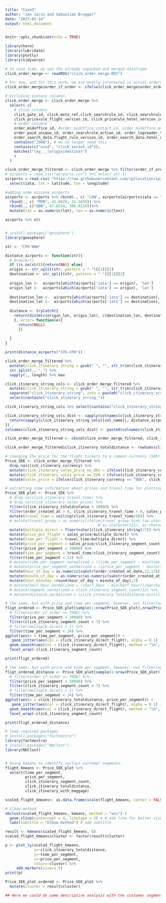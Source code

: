 ---
title: "Case2"
author: "Jan Jarco and Sebastian Brugger"
date: "2023-02-14"
output: html_document
---

```{r setup, include=FALSE}
knitr::opts_chunk$set(echo = TRUE)
```

```{r}
library(here)
library(lubridate)
library(plotly)
library(tidyverse)
```


```{r include=FALSE}
# to save time, we use the already unpacked and merged dataframe
click_order_merge <- readRDS("click_order_merge.RDS")
```

```{r}
# For now, and for this work, we are mostly interested in actual orders. We therefore will throw away all rows, where no one ordered.
click_order_merge$order_if_order <- ifelse(click_order_merge$order_order_id %>% is.na,0, 1)

# Excluding useless columsn
click_order_merge <- click_order_merge %>% 
  select(-c(
    # click_columns
    click_gate_id, click_meta_ref,click_searchrule_id, click_searchrule_version_id,
    click_pricerule_flight_version_id, click_pricerule_hotel_version_id, click_pricerule_meta_version_id, click_pricerule_ancillary_version_id, click_presentationrule_version_id, 
    # order_columns
    order_midoffice_id, #order_midoffice_contact_id, order_midoffice_quotation_id, 
    order_paid_unique_id, order_searchrule_action_id, order_logreader_type, order_searchrule_action_id, order_search_data.searchrule_id, order_search_data.gate_id, order_search_data.meta_rule_version_id, order_search_data.search_rule_version_id, 
    order_search_data.flight_rule_version_id, order_search_data.hotel_rule_version_id, order_search_data.meta_rule_version_id, order_search_data.ancillary_rule_version_id, order_search_data.presentation_rule_version_id, order_search_data.text_rule_version_id,
    contains("JSON"), # we no longer need this
    contains(c("uuid", "click_serach_id")),
    matches("leg_._(origin|destina)")
    )
  )

```

```{r}
click_order_merge_filtered <- click_order_merge %>% filter(order_if_order == T) 
# airports = read.csv("airports.csv") %>% select_at(-1)
airports = read.csv( "https://raw.githubusercontent.com/ip2location/ip2location-iata-icao/master/iata-icao.csv") %>% 
  select(iata, lat = latitude, lon = longitude) 

#adding some missing airports
airports <- airports %>% rbind(., c( "LON", airports[airports$iata == "LHR", 2:3] %>% unlist())) %>% 
  rbind(., c( "PRN", 42.6629, 21.1655)) %>% 
  rbind(., c("UBN", 47.6514, 106.8216))%>% 
  mutate(lat = as.numeric(lat), lon = as.numeric(lon))

airports %>% str


# install.packages("geosphere")
library(geosphere)

str <- "CPH-WAW"

distance_airports <- function(str){
  # browser()
  if (is.na(str)){return(NA)} else{
  origin <- str_split(str, pattern = "-")[[1]][1]
  destination <- str_split(str, pattern = "-")[[1]][2]
  
  origin_lon <-  airports[which(airports['iata'] == origin), 'lon']
  origin_lat <-  airports[which(airports['iata'] == origin), 'lat']
  
  destination_lon <-  airports[which(airports['iata'] == destination), 'lon']
  destination_lat <-  airports[which(airports['iata'] == destination), 'lat']
  
  distance <- tryCatch({
    return(distm(c(origin_lon, origin_lat), c(destination_lon, destination_lat), fun = distGeo) / 1000 %>% round(., 2) )
    }, error= function(e){
      return(NULL)
      })
  
  }
}

print(distance_airports("STO-CPH"))

click_order_merge_filtered %>% 
  mutate(click_itinerary_string = gsub(" ", "", str_trim(click_itinerary_string))) %>% .$click_itinerary_string %>% 
  str_split(., ",") %>% 
  sapply(., length) %>% max

click_itinerary_string_cols <- click_order_merge_filtered %>% 
  mutate(click_itinerary_string = gsub(" ", "", str_trim(click_itinerary_string))) %>% 
  separate("click_itinerary_string", into = paste0("click_itinerary_string_", c(1:6)), sep = "," , remove = F) %>% 
  select(contains("click_itinerary_string_")) 

click_itinerary_string_cols %>% select(contains("click_itinerary_string_")) %>% unlist(use.names = F) %>% sapply(.,str_split, pattern = "-") %>% unlist(use.names = F) %>% unique %>% .[!. %in% airports$iata]

click_itinerary_string_cols_dist <- sapply(colnames(click_itinerary_string_cols), function(col_name){
  return(sapply(click_itinerary_string_cols[[col_name]], distance_airports))
})
colnames(click_itinerary_string_cols_dist) <- paste0(colnames(click_itinerary_string_cols_dist), "_dist")

click_order_merge_filtered <- cbind(click_order_merge_filtered, click_itinerary_string_cols, click_itinerary_string_cols_dist)

click_order_merge_filtered$click_itinerary_totaldistance <- rowSums(click_order_merge_filtered[grep('_dist$', names(click_order_merge_filtered))], na.rm = T)
```


```{r}
# changing the price for the flight tickets to a common currency (SEK)
Price_SEK <- click_order_merge_filtered %>%  
  drop_na(click_itinerary_currency) %>% 
  mutate(click_itinerary_sales_price_no_dkk = ifelse(click_itinerary_currency == "DKK", click_itinerary_sales_price/7*10, click_itinerary_sales_price)) %>% 
  mutate(click_itinerary_sales_price_no_EUR = ifelse(click_itinerary_currency == "EUR", click_itinerary_sales_price_no_dkk*10, click_itinerary_sales_price_no_dkk)) %>% 
  mutate(sales_price = ifelse(click_itinerary_currency == "NOK", click_itinerary_sales_price_no_EUR/10*11, click_itinerary_sales_price_no_EUR)) 

# extracting some information about prices and travel time for plotting and kmeans
Price_SEK_plot <- Price_SEK %>%
  # drop_na(click_itinerary_travel_time) %>% 
  # drop_na(click_itinerary_sales_price) %>%
  filter(click_itinerary_totaldistance < 20000) %>% 
  filter(order_created_at > 0, click_itinerary_travel_time > 0, sales_price > 0) %>%
  mutate(travel_time = ceiling(click_itinerary_travel_time/60)) %>%
  # mutate(travel_group = as.numeric(ifelse(travel_group %in% (as.character(11:37)),
                                          # as.character(11), as.character(travel_group)))) %>%
  mutate(multiple_direct = floor(nchar(click_itinerary_string)/7)) %>%
  mutate(price_per_flight = sales_price/multiple_direct) %>%
  mutate(time_per_flight = travel_time/multiple_direct) %>%
  mutate(price_per_segment = sales_price/click_itinerary_segment_count) %>%
  filter(price_per_segment < 10000) %>% 
  mutate(time_per_segment = travel_time/click_itinerary_segment_count) %>%
  filter(time_per_segment < 12) %>%
  # mutate(time_per_segment_normalized = ((time_per_segment - min(time_per_segment))/max(time_per_segment))) %>% 
  # mutate(price_per_segment_normalized = ((price_per_segment - min(price_per_segment))/max(price_per_segment))) %>% 
  mutate(hour_of_day = as.numeric(substr(order_created_at_date,12,13))) %>%
  mutate(minute_of_day = as.numeric(as.numeric(substr(order_created_at_date,15,16))/60*100)) %>% 
  mutate(hour_minutes =round(hour_of_day + minute_of_day),2)
  # mutate(half_hour_normalized = ((half_hour - min(half_hour))/max(half_hour))) 
  # mutate(segment_normalized = click_itinerary_segment_count/12) %>% 
  # mutate(distance_normalized = (click_itinerary_totaldistance-min(click_itinerary_totaldistance))/max(click_itinerary_totaldistance))  

```



```{r}
# the same, but with price and time per segment, however, not filtering for the orders
fligt_ordered <- Price_SEK_plot[sample(1:nrow(Price_SEK_plot),nrow(Price_SEK_plot)/5),] %>%
  # filter(order_if_order == TRUE) %>%
  filter(price_per_segment < 10000) %>%
  filter(click_itinerary_segment_count < 7) %>%
  # filter(multiple_direct < 3) %>%
  filter(time_per_segment < 14) %>%
ggplot(aes(x = time_per_segment, price_per_segment)) +
   geom_jitter(aes(col = click_itinerary_direct_flight), alpha = 0.1) +
  geom_smooth(aes(col = click_itinerary_direct_flight), method = "lm", formula = "y~x", se = FALSE) +
  facet_wrap(~click_itinerary_segment_count)

print(fligt_ordered)
```


```{r}
# the same, but with price and time per segment, however, not filtering for the orders
fligt_ordered_distance <- Price_SEK_plot[sample(1:nrow(Price_SEK_plot),nrow(Price_SEK_plot)/5),] %>%
  # filter(order_if_order == TRUE) %>%
  filter(price_per_segment < 10000) %>%
  filter(click_itinerary_segment_count < 7) %>%
  # filter(multiple_direct < 3) %>%
  filter(time_per_segment < 14) %>%
ggplot(aes(x = click_itinerary_totaldistance, price_per_segment)) +
   geom_jitter(aes(col = click_itinerary_direct_flight), alpha = 0.1) +
  geom_smooth(aes(col = click_itinerary_direct_flight), method = "lm", formula = "y~x", se = FALSE) +
  facet_wrap(~click_itinerary_segment_count)

print(fligt_ordered_distance)
```



```{r}
# load required packages
# install.packages("factoextra")
library(factoextra)
# install.packages("NbClust")
library(NbClust)


# Using kmeans to identify certain customer segments.
flight_kmeans <- Price_SEK_plot %>%
  select(time_per_segment,
         price_per_segment,
         click_itinerary_segment_count,
         click_itinerary_totaldistance,
         click_itinerary_with_baggage) 

scaled_flight_kmeans<- as.data.frame(scale(flight_kmeans, center = FALSE))

# Elbow method
nbclust(scaled_flight_kmeans, kmeans, method = "wss") +
  geom_vline(xintercept = 4, linetype = 2) + # add line for better visualisation
  labs(subtitle = "Elbow method") # add subtitle

result <- kmeans(scaled_flight_kmeans, 8)
scaled_flight_kmeans$cluster <- factor(result$cluster)

p <- plot_ly(scaled_flight_kmeans, 
             x=~click_itinerary_totaldistance, 
             y=~time_per_segment, 
             z=~price_per_segment,
             color=~cluster) %>%
     add_markers(size=1.5)
print(p)
```




```{r}
Price_SEK_plot_ordered <- Price_SEK_plot %>% 
  mutate(cluster = result$cluster)

```


```{r}
## Here we could do some descriptive analysis with the customer segmented data

```

